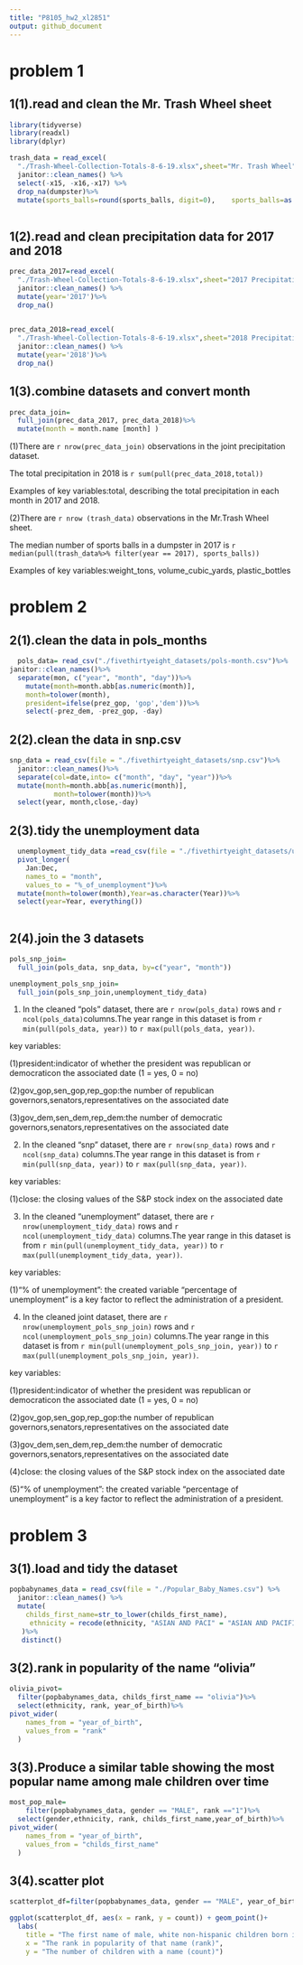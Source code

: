 ```yaml
---
title: "P8105_hw2_xl2851"
output: github_document
---
```


# problem 1
## 1(1).read and clean the Mr. Trash Wheel sheet
```r
library(tidyverse)
library(readxl)
library(dplyr)

trash_data = read_excel(
  "./Trash-Wheel-Collection-Totals-8-6-19.xlsx",sheet="Mr. Trash Wheel", range = cell_cols("A2:N408")) %>%
  janitor::clean_names() %>%
  select(-x15, -x16,-x17) %>%
  drop_na(dumpster)%>%
  mutate(sports_balls=round(sports_balls, digit=0),    sports_balls=as.integer(sports_balls))
  
```

## 1(2).read and clean precipitation data for 2017 and 2018
```r
prec_data_2017=read_excel(
  "./Trash-Wheel-Collection-Totals-8-6-19.xlsx",sheet="2017 Precipitation", skip=1) %>%
  janitor::clean_names() %>%
  mutate(year='2017')%>%
  drop_na()
  
```
```r
prec_data_2018=read_excel(
  "./Trash-Wheel-Collection-Totals-8-6-19.xlsx",sheet="2018 Precipitation", skip=1) %>%
  janitor::clean_names() %>%
  mutate(year='2018')%>%
  drop_na()
```

## 1(3).combine datasets and convert month
```r
prec_data_join=
  full_join(prec_data_2017, prec_data_2018)%>%
  mutate(month = month.name [month] )
```
(1)There are `r nrow(prec_data_join)` observations in the joint precipitation dataset.

The total precipitation in 2018 is `r sum(pull(prec_data_2018,total))`

Examples of key variables:total, describing the total precipitation in each month in 2017 and 2018.

(2)There are `r nrow (trash_data)` observations in the Mr.Trash Wheel sheet.

The median number of sports balls in a dumpster in 2017 is `r median(pull(trash_data%>% filter(year == 2017), sports_balls))`

Examples of key variables:weight_tons, volume_cubic_yards, plastic_bottles

# problem 2
## 2(1).clean the data in pols_months
```r
  pols_data= read_csv("./fivethirtyeight_datasets/pols-month.csv")%>%
janitor::clean_names()%>%
  separate(mon, c("year", "month", "day"))%>% 
    mutate(month=month.abb[as.numeric(month)],
    month=tolower(month),
    president=ifelse(prez_gop, 'gop','dem'))%>% 
    select(-prez_dem, -prez_gop, -day)
```

## 2(2).clean the data in snp.csv
```r
snp_data = read_csv(file = "./fivethirtyeight_datasets/snp.csv")%>%
  janitor::clean_names()%>%
  separate(col=date,into= c("month", "day", "year"))%>% 
  mutate(month=month.abb[as.numeric(month)],
           month=tolower(month))%>% 
  select(year, month,close,-day)
```

## 2(3).tidy the unemployment data
```r
  unemployment_tidy_data =read_csv(file = "./fivethirtyeight_datasets/unemployment.csv") %>% 
  pivot_longer(
    Jan:Dec,
    names_to = "month", 
    values_to = "%_of_unemployment")%>%
  mutate(month=tolower(month),Year=as.character(Year))%>%
  select(year=Year, everything())
    
```

## 2(4).join the 3 datasets
```r
pols_snp_join=
  full_join(pols_data, snp_data, by=c("year", "month"))
```

```r
unemployment_pols_snp_join=
  full_join(pols_snp_join,unemployment_tidy_data)
```

1. In the cleaned "pols" dataset, there are `r nrow(pols_data)` rows and `r ncol(pols_data)`columns.The year range in this dataset is from `r min(pull(pols_data, year))` to `r max(pull(pols_data, year))`.

key variables:

(1)president:indicator of whether the president was republican or democraticon the associated date (1 = yes, 0 = no)

(2)gov_gop,sen_gop,rep_gop:the number of republican governors,senators,representatives on the associated date

(3)gov_dem,sen_dem,rep_dem:the number of democratic governors,senators,representatives on the associated date

2. In the cleaned "snp" dataset, there are `r nrow(snp_data)` rows and `r ncol(snp_data)` columns.The year range in this dataset is from `r min(pull(snp_data, year))` to `r max(pull(snp_data, year))`.

key variables:

(1)close: the closing values of the S&P stock index on the associated date

3. In the cleaned "unemployment" dataset, there are `r nrow(unemployment_tidy_data)` rows and `r ncol(unemployment_tidy_data)` columns.The year range in this dataset is from `r min(pull(unemployment_tidy_data, year))` to `r max(pull(unemployment_tidy_data, year))`.

key variables:

(1)"% of unemployment": the created variable "percentage of unemployment" is a key factor to reflect the administration of a president.

4. In the cleaned joint dataset, there are `r nrow(unemployment_pols_snp_join)` rows and `r ncol(unemployment_pols_snp_join)` columns.The year range in this dataset is from `r min(pull(unemployment_pols_snp_join, year))` to `r max(pull(unemployment_pols_snp_join, year))`.

key variables:

(1)president:indicator of whether the president was republican or democraticon the associated date (1 = yes, 0 = no)

(2)gov_gop,sen_gop,rep_gop:the number of republican governors,senators,representatives on the associated date

(3)gov_dem,sen_dem,rep_dem:the number of democratic governors,senators,representatives on the associated date

(4)close: the closing values of the S&P stock index on the associated date

(5)"% of unemployment": the created variable "percentage of unemployment" is a key factor to reflect the administration of a president.

# problem 3
## 3(1).load and tidy the dataset
```r
popbabynames_data = read_csv(file = "./Popular_Baby_Names.csv") %>%
  janitor::clean_names() %>%
  mutate(
    childs_first_name=str_to_lower(childs_first_name),
     ethnicity = recode(ethnicity, "ASIAN AND PACI" = "ASIAN AND PACIFIC ISLANDER", "BLACK NON HISP"= "BLACK NON HISPANIC","WHITE NON HISP" = "WHITE NON HISPANIC")
   )%>%
   distinct()

```

## 3(2).rank in popularity of the name "olivia"
```r
olivia_pivot=  
  filter(popbabynames_data, childs_first_name == "olivia")%>%
  select(ethnicity, rank, year_of_birth)%>%
pivot_wider(
    names_from = "year_of_birth",
    values_from = "rank"
  )
```

## 3(3).Produce a similar table showing the most popular name among male children over time
```r
most_pop_male=
    filter(popbabynames_data, gender == "MALE", rank =="1")%>%
  select(gender,ethnicity, rank, childs_first_name,year_of_birth)%>%
pivot_wider(
    names_from = "year_of_birth",
    values_from = "childs_first_name"
  )
```

## 3(4).scatter plot
```r
scatterplot_df=filter(popbabynames_data, gender == "MALE", year_of_birth=="2016", ethnicity=="WHITE NON HISPANIC")

ggplot(scatterplot_df, aes(x = rank, y = count)) + geom_point()+
  labs(
    title = "The first name of male, white non-hispanic children born in 2016",
    x = "The rank in popularity of that name (rank)",
    y = "The number of children with a name (count)")
```

